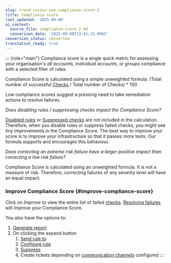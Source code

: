 ```yaml
---
slug: trend-vision-one-compliance-score-2
title: Compliance score
last_updated: '2025-09-08'
ai_context:
  source_file: compliance-score-2.md
  conversion_date: '2025-09-08T23:42:23.096Z'
conversion_status: converted
translation_ready: true
---
```


::: {role="main"}
Compliance score is a single quick metric for assessing your organisation's *all accounts*, *individual accounts*, or *groups* compliance with a selected filter of rules.

Compliance Score is calculated using a simple unweighted formula: (Total number of successful [Checks](model-check.mdx) / Total number of Checks) \* 100

Low compliance scores suggest a pressing need to take remediation actions to resolve failures.

*Does disabling rules / suppressing checks impact the Compliance Score?*

[Disabled rules](rules-configuration.mdx) or [Suppressed checks](rules-suppress-check.mdx) are not included in the calculation. Therefore, when you disable rules or suppress failed checks, you might see tiny improvements in the Compliance Score. The best way to improve your score is to improve your infrastructure so that it passes more tests. Our formula supports and encourages this behaviour.

*Does correcting an extreme risk failure have a larger positive impact than correcting a low risk failure?*

Compliance Score is calculated using an unweighted formula. It is not a measure of risk. Therefore, correcting failures of any severity level will have an equal impact.

### Improve Compliance Score {#improve-compliance-score}

Click on *Improve* to view the entire list of failed [checks](model-check.mdx). [Resolving failures](failed-check-resolution.mdx) will improve your Compliance Score.

You also have the options to:

1.  [Generate report](generate-download-report.mdx)
2.  On clicking the expand button
    1.  [Send rule to](send-rule.mdx)
    2.  [Configure rule](rules-configuration.mdx)
    3.  [Suppress](rules-suppress-check.mdx)
    4.  Create tickets depending on [communication channels](communication-integrations.mdx) configured
:::
